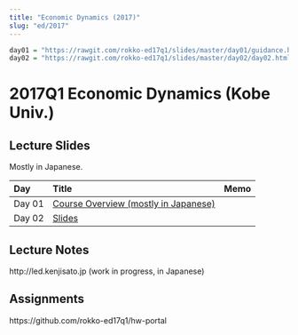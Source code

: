 ```yaml
---
title: "Economic Dynamics (2017)"
slug: "ed/2017"
---
```


```r
day01 = "https://rawgit.com/rokko-ed17q1/slides/master/day01/guidance.html"
day02 = "https://rawgit.com/rokko-ed17q1/slides/master/day02/day02.html"
```


# 2017Q1 Economic Dynamics (Kobe Univ.)

## Lecture Slides

Mostly in Japanese.

| Day    |  Title                                            | Memo |
|:-------|:--------------------------------------------------|:-----|
| Day 01 | [Course Overview (mostly in Japanese)](`r day01`) |      |
| Day 02 | [Slides](`r day02`)                               |      |


## Lecture Notes

http://led.kenjisato.jp (work in progress, in Japanese)


## Assignments

https://github.com/rokko-ed17q1/hw-portal
